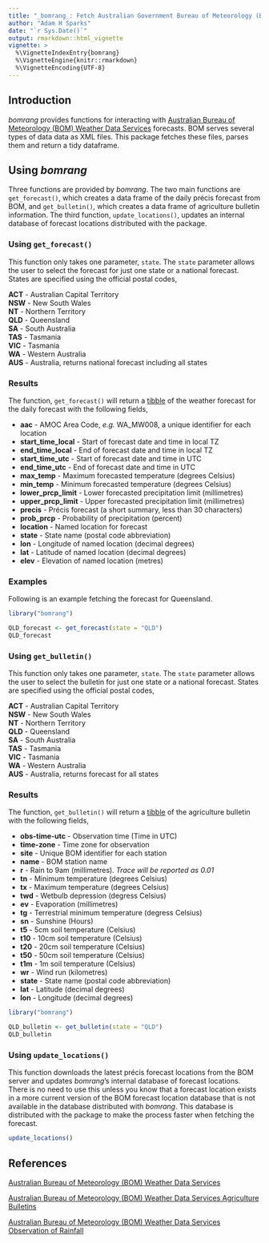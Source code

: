 ```yaml
---
title: "_bomrang_: Fetch Australian Government Bureau of Meteorology (BOM) Data"
author: "Adam H Sparks"
date: "`r Sys.Date()`"
output: rmarkdown::html_vignette
vignette: >
  %\VignetteIndexEntry{bomrang}
  %\VignetteEngine{knitr::rmarkdown}
  %\VignetteEncoding{UTF-8}
---
```


## Introduction

_bomrang_ provides functions for interacting with [Australian Bureau of Meteorology (BOM) Weather Data Services](http://www.bom.gov.au/catalogue/data-feeds.shtml) forecasts. BOM serves several types of data data as XML files. This package fetches these files, parses them and return a tidy dataframe.

## Using _bomrang_

Three functions are provided by _bomrang_. The two main functions are `get_forecast()`, which creates a data frame of the daily précis forecast from BOM, and `get_bulletin()`, which creates a data frame of agriculture bulletin information. The third function, `update_locations()`, updates an internal database of forecast locations distributed with the package.

### Using `get_forecast()`

This function only takes one parameter, `state`. The `state` parameter allows the user to select the forecast for just one state or a national forecast. States are specified using the official postal codes, 

**ACT** - Australian Capital Territory  
**NSW** - New South Wales  
**NT** - Northern Territory  
**QLD** - Queensland  
**SA** - South Australia  
**TAS** - Tasmania  
**VIC** - Tasmania  
**WA** - Western Australia  
**AUS** - Australia, returns national forecast including all states  

### Results

The function, `get_forecast()` will return a [tibble](https://CRAN.R-project.org/package=tibble) of the weather forecast for the daily forecast with the following fields,

* **aac** - AMOC Area Code, _e.g._ WA_MW008, a unique identifier for each location  
* **start_time_local** - Start of forecast date and time in local TZ  
* **end_time_local** - End of forecast date and time in local TZ  
* **start_time_utc** - Start of forecast date and time in UTC  
* **end_time_utc** - End of forecast date and time in UTC  
* **max_temp** - Maximum forecasted temperature (degrees Celsius)  
* **min_temp** - Minimum forecasted temperature (degrees Celsius)  
* **lower_prcp_limit** - Lower forecasted precipitation limit (millimetres)  
* **upper_prcp_limit** - Upper forecasted precipitation limit (millimetres)  
* **precis** - Précis forecast (a short summary, less than 30 characters)  
* **prob_prcp** - Probability of precipitation (percent)  
* **location** - Named location for forecast  
* **state** - State name (postal code abbreviation)  
* **lon** - Longitude of named location (decimal degrees)  
* **lat** - Latitude of named location (decimal degrees)  
* **elev** - Elevation of named location (metres)  

### Examples

Following is an example fetching the forecast for Queensland.

```r
library("bomrang")

QLD_forecast <- get_forecast(state = "QLD")
QLD_forecast
```

### Using `get_bulletin()`

This function only takes one parameter, `state`. The `state` parameter allows the user to select the bulletin for just one state or a national forecast. States are specified using the official postal codes, 

**ACT** - Australian Capital Territory  
**NSW** - New South Wales  
**NT** - Northern Territory  
**QLD** - Queensland  
**SA** - South Australia  
**TAS** - Tasmania  
**VIC** - Tasmania  
**WA** - Western Australia  
**AUS** - Australia, returns forecast for all states  

### Results

The function, `get_bulletin()` will return a [tibble](https://CRAN.R-project.org/package=tibble) of the agriculture bulletin with the following fields,

* **obs-time-utc** - Observation time (Time in UTC)  
* **time-zone** - Time zone for observation  
* **site** - Unique BOM identifier for each station  
* **name** - BOM station name  
* **r** - Rain to 9am (millimetres). _Trace will be reported as 0.01_  
* **tn** - Minimum temperature (degrees Celsius)  
* **tx** - Maximum temperature (degrees Celsius)  
* **twd** - Wetbulb depression (degress Celsius)  
* **ev** - Evaporation (millimetres)  
* **tg** - Terrestrial minimum temperature (degress Celsius)  
* **sn** - Sunshine (Hours)  
* **t5** - 5cm soil temperature (Celsius)  
* **t10** - 10cm soil temperature (Celsius)  
* **t20** - 20cm soil temperature (Celsius)  
* **t50** - 50cm soil temperature (Celsius)  
* **t1m** - 1m soil temperature (Celsius)  
* **wr** - Wind run (kilometres)  
* **state** - State name (postal code abbreviation)  
* **lat** - Latitude (decimal degrees)  
* **lon** - Longitude (decimal degrees)  

```r
library("bomrang")

QLD_bulletin <- get_bulletin(state = "QLD")
QLD_bulletin
```

### Using `update_locations()`

This function downloads the latest précis forecast locations from the BOM server and updates _bomrang_'s internal database of forecast locations. There is no need to use this unless you know that a forecast location exists in a more current version of the BOM forecast location database that is not available in the database distributed with _bomrang_. This database is distributed with the package to make the process faster when fetching the forecast.

```r
update_locations()
```

## References

[Australian Bureau of Meteorology (BOM) Weather Data Services](http://www.bom.gov.au/catalogue/data-feeds.shtml)

[Australian Bureau of Meteorology (BOM) Weather Data Services Agriculture Bulletins](http://www.bom.gov.au/catalogue/observations/about-agricultural.shtml)

[Australian Bureau of Meteorology (BOM) Weather Data Services Observation of Rainfall](http://www.bom.gov.au/climate/how/observations/rain-measure.shtml)
